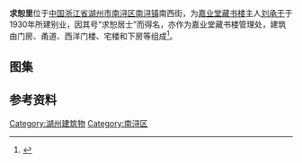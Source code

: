 {{文物保护单位
| 级别 = 市县级
| 省名 = 浙江省
| 市/县名 = 湖州市
| 图片 = [[File:Qiushuli_Villa_04_2014-06.JPG|220px]]<br><small>沿街东向门房，2014年6月</small>
| 名称 = 刘氏求恕里
| 编号 = 6-32
| 分类 = 古建筑
| 时代 = 民国
| 所在 = 南浔镇南西街
| 登录 = 2003年1月
}}

'''求恕里'''位于[[中国|中国]][[浙江省|浙江省]][[湖州市|湖州市]][[南浔区|南浔区]][[南浔镇|南浔镇]]南西街，为[[嘉业堂藏书楼|嘉业堂藏书楼]]主人[[刘承干|刘承干]]于1930年所建别业，因其号“求恕居士”而得名，亦作为嘉业堂藏书楼管理处，建筑由门房、甬道、西洋门楼、宅楼和下房等组成<ref>{{cite web|url=http://www.nxtown.gov.cn/about6.asp|title=《名胜古迹》|accessdate=2014-06-22|work=|publisher=南浔镇政府|deadurl=yes|archiveurl=https://archive.is/20140622090613/http://www.nxtown.gov.cn/about6.asp|archivedate=2014-06-22}}</ref>。

==图集==
{{gallery
|File:Qiushuli Villa 01 2014-06.JPG|平面，自东侧门房入内即甬道，至尽端南侧券门进入内宅和庭院
|File:Qiushuli Villa 06 2014-06.JPG|位于甬道中间的西洋门楼，上题“鹧溪小隐”
|File:Qiushuli Villa 08 2014-06.JPG|主体建筑宅楼，为五间二厢楼厅
|File:Qiushuli Villa 10 2014-06.JPG|宅楼石库门式墙门内侧，上题“光辉贻后”
|File:Qiushuli Villa 16 2014-06.JPG|宅楼底层正厅，吴昌硕题“爽挹近辉”
|File:Qiushuli Villa 19 2014-06.JPG|宅楼前檐梁架
}}
== 参考资料 ==
{{reflist|2}}
{{DEFAULTSORT:Q求}}
{{commons|Category:Qiushuli Villa}}

{{南浔古镇}}

[[Category:湖州建筑物|Category:湖州建筑物]]
[[Category:南浔区|Category:南浔区]]